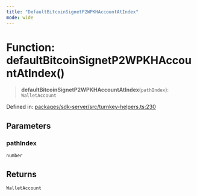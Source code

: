 ```yaml
---
title: "DefaultBitcoinSignetP2WPKHAccountAtIndex"
mode: wide
---
```

  
# Function: defaultBitcoinSignetP2WPKHAccountAtIndex()

> **defaultBitcoinSignetP2WPKHAccountAtIndex**(`pathIndex`): `WalletAccount`

Defined in: [packages/sdk-server/src/turnkey-helpers.ts:230](https://github.com/tkhq/sdk/blob/ee72856c3f450731d7501ab05001215768b71500/packages/sdk-server/src/turnkey-helpers.ts#L230)

## Parameters

### pathIndex

`number`

## Returns

`WalletAccount`
